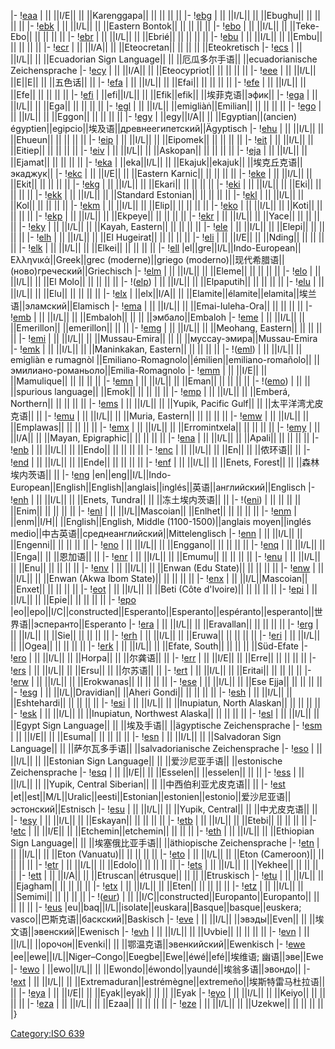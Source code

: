 {{ISO 639-3 header|E}}
|-{{ISO 639-3 style|I|E}}
![[ISO_639:eaa|eaa]] {{anchor|eaa}}
| || ||I/E|| || ||Karenggapa|| || || || ||
|-
![[ISO_639:ebg|ebg]] {{anchor|ebg}}
| || ||I/L|| || ||Ebughu|| || || || ||
|-
![[ISO_639:ebk|ebk]] {{anchor|ebk}}
| || ||I/L|| || ||Eastern Bontok|| || || || ||
|-
![[ISO_639:ebo|ebo]] {{anchor|ebo}}
| || ||I/L|| || ||Teke-Ebo|| || || || ||
|-
![[ISO_639:ebr|ebr]] {{anchor|ebr}}
| || ||I/L|| || ||Ebrié|| || || || ||
|-
![[ISO_639:ebu|ebu]] {{anchor|ebu}}
| || ||I/L|| || ||Embu|| || || || ||
|-{{ISO 639-3 style|I|A}}
![[ISO_639:ecr|ecr]] {{anchor|ecr}}
| || ||I/A|| || ||Eteocretan|| || || || ||Eteokretisch
|-
![[ISO_639:ecs|ecs]] {{anchor|ecs}}
| || ||I/L|| || ||Ecuadorian Sign Language|| || ||厄瓜多尔手语|| ||ecuadorianische Zeichensprache
|-{{ISO 639-3 style|I|A}}
![[ISO_639:ecy|ecy]] {{anchor|ecy}}
| || ||I/A|| || ||Eteocypriot|| || || || ||
|-
![[ISO_639:eee|eee]] {{anchor|eee}}
| || ||I/L|| ||E||E|| || ||五色话|| ||
|-
![[ISO_639:efa|efa]] {{anchor|efa}}
| || ||I/L|| || ||Efai|| || || || ||
|-
![[ISO_639:efe|efe]] {{anchor|efe}}
| || ||I/L|| || ||Efe|| || || || ||
|-
![[ISO_639:efi|efi]] {{anchor|efi}}
| ||efi||I/L|| || ||Efik||efik|| ||埃菲克语||эфик||
|-
![[ISO_639:ega|ega]] {{anchor|ega}}
| || ||I/L|| || ||Ega|| || || || ||
|-
![[ISO_639:egl|egl]] {{anchor|egl}}
| || ||I/L|| ||emigliàṅ||Emilian|| || || || ||
|-
![[ISO_639:ego|ego]] {{anchor|ego}}
| || ||I/L|| || ||Eggon|| || || || ||
|-{{ISO 639-3 style|I|A}}
![[ISO_639:egy|egy]] {{anchor|egy}}
| ||egy||I/A|| || ||Egyptian||(ancien) égyptien||egipcio||埃及语||древнеегипетский||Ägyptisch
|-
![[ISO_639:ehu|ehu]] {{anchor|ehu}}
| || ||I/L|| || ||Ehueun|| || || || ||
|-
![[ISO_639:eip|eip]] {{anchor|eip}}
| || ||I/L|| || ||Eipomek|| || || || ||
|-
![[ISO_639:eit|eit]] {{anchor|eit}}
| || ||I/L|| || ||Eitiep|| || || || ||
|-
![[ISO_639:eiv|eiv]] {{anchor|eiv}}
| || ||I/L|| || ||Askopan|| || || || ||
|-
![[ISO_639:eja|eja]] {{anchor|eja}}
| || ||I/L|| || ||Ejamat|| || || || ||
|-
![[ISO_639:eka|eka]] {{anchor|eka}}
| ||eka||I/L|| || ||Ekajuk||ekajuk|| ||埃克丘克语||экаджук||
|-{{ISO 639-3 style|I|E}}
![[ISO_639:ekc|ekc]] {{anchor|ekc}}
| || ||I/E|| || ||Eastern Karnic|| || || || ||
|-
![[ISO_639:eke|eke]] {{anchor|eke}}
| || ||I/L|| || ||Ekit|| || || || ||
|-
![[ISO_639:ekg|ekg]] {{anchor|ekg}}
| || ||I/L|| || ||Ekari|| || || || ||
|-
![[ISO_639:eki|eki]] {{anchor|eki}}
| || ||I/L|| || ||Eki|| || || || ||
|-
![[ISO_639:ekk|ekk]] {{anchor|ekk}}
| || ||I/L|| || ||Standard Estonian|| || || || ||
|-
![[ISO_639:ekl|ekl]] {{anchor|ekl}}
| || ||I/L|| || ||Kol|| || || || ||
|-
![[ISO_639:ekm|ekm]] {{anchor|ekm}}
| || ||I/L|| || ||Elip|| || || || ||
|-
![[ISO_639:eko|eko]] {{anchor|eko}}
| || ||I/L|| || ||Koti|| || || || ||
|-
![[ISO_639:ekp|ekp]] {{anchor|ekp}}
| || ||I/L|| || ||Ekpeye|| || || || ||
|-
![[ISO_639:ekr|ekr]] {{anchor|ekr}}
| || ||I/L|| || ||Yace|| || || || ||
|-
![[ISO_639:eky|eky]] {{anchor|eky}}
| || ||I/L|| || ||Kayah, Eastern|| || || || ||
|-
![[ISO_639:ele|ele]] {{anchor|ele}}
| || ||I/L|| || ||Elepi|| || || || ||
|-
![[ISO_639:elh|elh]] {{anchor|elh}}
| || ||I/L|| || ||El Hugeirat|| || || || ||
|-{{ISO 639-3 style|I|E}}
![[ISO_639:eli|eli]] {{anchor|eli}}
| || ||I/E|| || ||Nding|| || || || ||
|-
![[ISO_639:elk|elk]] {{anchor|elk}}
| || ||I/L|| || ||Elkei|| || || || ||
|-
![[ISO_639:ell|ell]] {{anchor|ell}}
|el||gre||I/L||Indo-European||Ελληνικά||Greek||grec (moderne)||griego (moderno)||现代希腊语||(ново)греческий||Griechisch
|-
![[ISO_639:elm|elm]] {{anchor|elm}}
| || ||I/L|| || ||Eleme|| || || || ||
|-
![[ISO_639:elo|elo]] {{anchor|elo}}
| || ||I/L|| || ||El Molo|| || || || ||
|-
!([[ISO_639:elp|elp]]) {{anchor|elp}}
| || ||I/L|| || ||Elpaputih|| || || || ||
|-
![[ISO_639:elu|elu]] {{anchor|elu}}
| || ||I/L|| || ||Elu|| || || || ||
|-{{ISO 639-3 style|I|A}}
![[ISO_639:elx|elx]] {{anchor|elx}}
| ||elx||I/A|| || ||Elamite||élamite||elamita||埃兰语||эламский||Elamisch
|-
![[ISO_639:ema|ema]] {{anchor|ema}}
| || ||I/L|| || ||Emai-Iuleha-Ora|| || || || ||
|-
![[ISO_639:emb|emb]] {{anchor|emb}}
| || ||I/L|| || ||Embaloh|| || || ||эмбало||Embaloh
|-
![[ISO_639:eme|eme]] {{anchor|eme}}
| || ||I/L|| || ||Emerillon|| ||emerillon|| || ||
|-
![[ISO_639:emg|emg]] {{anchor|emg}}
| || ||I/L|| || ||Meohang, Eastern|| || || || ||
|-
![[ISO_639:emi|emi]] {{anchor|emi}}
| || ||I/L|| || ||Mussau-Emira|| || || ||муссау-эмира||Mussau-Emira
|-
![[ISO_639:emk|emk]] {{anchor|emk}}
| || ||I/L|| || ||Maninkakan, Eastern|| || || || ||
|-
!([[ISO_639:eml|eml]]) {{anchor|eml}}
| || ||I/L|| || emigliàn e rumagnòl ||Emiliano-Romagnolo||émilien||emiliano-romañolo|| ||эмилиано-романьоло||Emilia-Romagnolo
|-{{ISO 639-3 style|I|E}}
![[ISO_639:emm|emm]] {{anchor|emm}}
| || ||I/E|| || ||Mamulique|| || || || ||
|-
![[ISO_639:emn|emn]] {{anchor|emn}}
| || ||I/L|| || ||Eman|| || || || ||
|-
!([[ISO_639:emo|emo]]) {{anchor|emo}}
| || || ||spurious language|| ||Emok|| || || || ||
|-
![[ISO_639:emp|emp]] {{anchor|emp}}
| || ||I/L|| || ||Emberá, Northern|| || || || ||
|-
![[ISO_639:ems|ems]] {{anchor|ems}}
| || ||I/L|| || ||Yupik, Pacific Gulf|| || ||太平洋湾尤皮克语|| ||
|-
![[ISO_639:emu|emu]] {{anchor|emu}}
| || ||I/L|| || ||Muria, Eastern|| || || || ||
|-
![[ISO_639:emw|emw]] {{anchor|emw}}
| || ||I/L|| || ||Emplawas|| || || || ||
|-
![[ISO_639:emx|emx]] {{anchor|emx}}
| || ||I/L|| || ||Erromintxela|| || || || ||
|-{{ISO 639-3 style|I|A}}
![[ISO_639:emy|emy]] {{anchor|emy}}
| || ||I/A|| || ||Mayan, Epigraphic|| || || || ||
|-
![[ISO_639:ena|ena]] {{anchor|ena}}
| || ||I/L|| || ||Apali|| || || || ||
|-
![[ISO_639:enb|enb]] {{anchor|enb}}
| || ||I/L|| || ||Endo|| || || || ||
|-
![[ISO_639:enc|enc]] {{anchor|enc}}
| || ||I/L|| || ||En|| || ||侬环语|| ||
|-
![[ISO_639:end|end]] {{anchor|end}}
| || ||I/L|| || ||Ende|| || || || ||
|-
![[ISO_639:enf|enf]] {{anchor|enf}}
| || ||I/L|| || ||Enets, Forest|| || ||森林埃内茨语|| ||
|-
![[ISO_639:eng|eng]] {{anchor|eng}}
|en||eng||I/L||Indo-European||English||English||anglais||inglés||英语||английский||Englisch
|-
![[ISO_639:enh|enh]] {{anchor|enh}}
| || ||I/L|| || ||Enets, Tundra|| || ||冻土埃内茨语|| ||
|-
!([[ISO_639:eni|eni]]) {{anchor|eni}}
| || || || || ||Enim|| || || || ||
|-
![[ISO_639:enl|enl]] {{anchor|enl}}
| || ||I/L||Mascoian|| ||Enlhet|| || || || ||
|-{{ISO 639-3 style|I|H}}
![[ISO_639:enm|enm]] {{anchor|enm}}
| ||enm||I/H|| ||English||English, Middle (1100-1500)||anglais moyen||inglés medio||中古英语||среднеанглийский||Mittelenglisch
|-
![[ISO_639:enn|enn]] {{anchor|enn}}
| || ||I/L|| || ||Engenni|| || || || ||
|-
![[ISO_639:eno|eno]] {{anchor|eno}}
| || ||I/L|| || ||Enggano|| || || || ||
|-
![[ISO_639:enq|enq]] {{anchor|enq}}
| || ||I/L|| || ||Enga|| || ||恩加语|| ||
|-
![[ISO_639:enr|enr]] {{anchor|enr}}
| || ||I/L|| || ||Emumu|| || || || ||
|-
![[ISO_639:enu|enu]] {{anchor|enu}}
| || ||I/L|| || ||Enu|| || || || ||
|-
![[ISO_639:env|env]] {{anchor|env}}
| || ||I/L|| || ||Enwan (Edu State)|| || || || ||
|-
![[ISO_639:enw|enw]] {{anchor|enw}}
| || ||I/L|| || ||Enwan (Akwa Ibom State)|| || || || ||
|-
![[ISO_639:enx|enx]] {{anchor|enx}}
| || ||I/L||Mascoian|| ||Enxet|| || || || ||
|-
![[ISO_639:eot|eot]] {{anchor|eot}}
| || ||I/L|| || ||Beti (Côte d'Ivoire)|| || || || ||
|-
![[ISO_639:epi|epi]] {{anchor|epi}}
| || ||I/L|| || ||Epie|| || || || ||
|-{{ISO 639-3 style|I|C}}
![[ISO_639:epo|epo]] {{anchor|epo}}
|eo||epo||I/C||constructed||Esperanto||Esperanto||espéranto||esperanto||世界语||эсперанто||Esperanto
|-
![[ISO_639:era|era]] {{anchor|era}}
| || ||I/L|| || ||Eravallan|| || || || ||
|-
![[ISO_639:erg|erg]] {{anchor|erg}}
| || ||I/L|| || ||Sie|| || || || ||
|-
![[ISO_639:erh|erh]] {{anchor|erh}}
| || ||I/L|| || ||Eruwa|| || || || ||
|-
![[ISO_639:eri|eri]] {{anchor|eri}}
| || ||I/L|| || ||Ogea|| || || || ||
|-
![[ISO_639:erk|erk]] {{anchor|erk}}
| || ||I/L|| || ||Efate, South|| || || || ||Süd-Efate
|-
![[ISO_639:ero|ero]] {{anchor|ero}}
| || ||I/L|| || ||Horpa|| || ||尔龚语|| ||
|-{{ISO 639-3 style|I|E}}
![[ISO_639:err|err]] {{anchor|err}}
| || ||I/E|| || ||Erre|| || || || ||
|-
![[ISO_639:ers|ers]] {{anchor|ers}}
| || ||I/L|| || ||Ersu|| || ||尔苏语|| ||
|-
![[ISO_639:ert|ert]] {{anchor|ert}}
| || ||I/L|| || ||Eritai|| || || || ||
|-
![[ISO_639:erw|erw]] {{anchor|erw}}
| || ||I/L|| || ||Erokwanas|| || || || ||
|-
![[ISO_639:ese|ese]] {{anchor|ese}}
| || ||I/L|| || ||Ese Ejja|| || || || ||
|-
![[ISO_639:esg|esg]] {{anchor|esg}}
| || ||I/L||Dravidian|| ||Aheri Gondi|| || || || ||
|-
![[ISO_639:esh|esh]] {{anchor|esh}}
| || ||I/L|| || ||Eshtehardi|| || || || ||
|-
![[ISO_639:esi|esi]] {{anchor|esi}}
| || ||I/L|| || ||Inupiatun, North Alaskan|| || || || ||
|-
![[ISO_639:esk|esk]] {{anchor|esk}}
| || ||I/L|| || ||Inupiatun, Northwest Alaska|| || || || ||
|-
![[ISO_639:esl|esl]] {{anchor|esl}}
| || ||I/L|| || ||Egypt Sign Language|| || ||埃及手语|| ||ägyptische Zeichensprache
|-{{ISO 639-3 style|I|E}}
![[ISO_639:esm|esm]] {{anchor|esm}}
| || ||I/E|| || ||Esuma|| || || || ||
|-
![[ISO_639:esn|esn]] {{anchor|esn}}
| || ||I/L|| || ||Salvadoran Sign Language|| || ||萨尔瓦多手语|| ||salvadorianische Zeichensprache
|-
![[ISO_639:eso|eso]] {{anchor|eso}}
| || ||I/L|| || ||Estonian Sign Language|| || ||爱沙尼亚手语|| ||estonische Zeichensprache
|-{{ISO 639-3 style|I|E}}
![[ISO_639:esq|esq]] {{anchor|esq}}
| || ||I/E|| || ||Esselen|| ||esselen|| || ||
|-
![[ISO_639:ess|ess]] {{anchor|ess}}
| || ||I/L|| || ||Yupik, Central Siberian|| || ||中西伯利亚尤皮克语|| ||
|-{{ISO 639-3 style|M|L}}
![[ISO_639:est|est]] {{anchor|est}}
|et||est||M/L||Uralic||eesti||Estonian||estonien||estonio||爱沙尼亚语||эстонский||Estnisch
|-
![[ISO_639:esu|esu]] {{anchor|esu}}
| || ||I/L|| || ||Yupik, Central|| || ||中尤皮克语|| ||
|-
![[ISO_639:esy|esy]] {{anchor|esy}}
| || ||I/L|| || ||Eskayan|| || || || ||
|-
![[ISO_639:etb|etb]] {{anchor|etb}}
| || ||I/L|| || ||Etebi|| || || || ||
|-{{ISO 639-3 style|I|E}}
![[ISO_639:etc|etc]] {{anchor|etc}}
| || ||I/E|| || ||Etchemin||etchemin|| || || ||
|-
![[ISO_639:eth|eth]] {{anchor|eth}}
| || ||I/L|| || ||Ethiopian Sign Language|| || ||埃塞俄比亚手语|| ||äthiopische Zeichensprache
|-
![[ISO_639:etn|etn]] {{anchor|etn}}
| || ||I/L|| || ||Eton (Vanuatu)|| || || || ||
|-
![[ISO_639:eto|eto]] {{anchor|eto}}
| || ||I/L|| || ||Eton (Cameroon)|| || || || ||
|-
![[ISO_639:etr|etr]] {{anchor|etr}}
| || ||I/L|| || ||Edolo|| || || || ||
|-
![[ISO_639:ets|ets]] {{anchor|ets}}
| || ||I/L|| || ||Yekhee|| || || || ||
|-{{ISO 639-3 style|I|A}}
![[ISO_639:ett|ett]] {{anchor|ett}}
| || ||I/A|| || ||Etruscan||étrusque|| || || ||Etruskisch
|-
![[ISO_639:etu|etu]] {{anchor|etu}}
| || ||I/L|| || ||Ejagham|| || || || ||
|-
![[ISO_639:etx|etx]] {{anchor|etx}}
| || ||I/L|| || ||Eten|| || || || ||
|-
![[ISO_639:etz|etz]] {{anchor|etz}}
| || ||I/L|| || ||Semimi|| || || || ||
|-{{ISO 639-3 style|I|C}}
!([[ISO_639:eur|eur]]) {{anchor|eur}}
| || ||I/C||constructed||Europanto||Europanto|| || || || ||
|-
![[ISO_639:eus|eus]] {{anchor|eus}}
|eu||baq||I/L||isolate||euskara||Basque||basque||euskera; vasco||巴斯克语||баскский||Baskisch
|-
![[ISO_639:eve|eve]] {{anchor|eve}}
| || ||I/L|| ||эвэды||Even|| || ||埃文语||эвенский||Ewenisch
|-
![[ISO_639:evh|evh]] {{anchor|evh}}
| || ||I/L|| || ||Uvbie|| || || || ||
|-
![[ISO_639:evn|evn]] {{anchor|evn}}
| || ||I/L|| ||орочон||Evenki|| || ||鄂温克语||эвенкийский||Ewenkisch
|-
![[ISO_639:ewe|ewe]] {{anchor|ewe}}
|ee||ewe||I/L||Niger–Congo||Eʋegbe||Ewe||éwé||efé||埃维语; 幽语||эве||Ewe
|-
![[ISO_639:ewo|ewo]] {{anchor|ewo}}
| ||ewo||I/L|| || ||Ewondo||éwondo||yaundé||埃翁多语||эвондо||
|-
![[ISO_639:ext|ext]] {{anchor|ext}}
| || ||I/L|| || ||Extremaduran||estrémègne||extremeño||埃斯特雷马杜拉语|| ||
|-{{ISO 639-3 style|I|E}}
![[ISO_639:eya|eya]] {{anchor|eya}}
| || ||I/E|| || ||Eyak||eyak|| || || ||Eyak
|-
![[ISO_639:eyo|eyo]] {{anchor|eyo}}
| || ||I/L|| || ||Keiyo|| || || || ||
|-
![[ISO_639:eza|eza]] {{anchor|eza}}
| || ||I/L|| || ||Ezaa|| || || || ||
|-
![[ISO_639:eze|eze]] {{anchor|eze}}
| || ||I/L|| || ||Uzekwe|| || || || ||
|}

{{ISO 639-3 footer}}

{{DEFAULTSORT:Iso 639:E}}
[[Category:ISO_639|Category:ISO 639]]